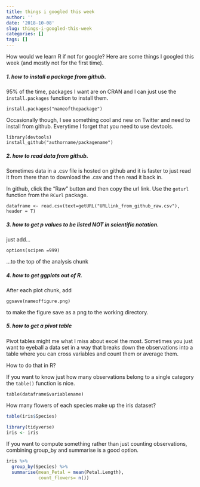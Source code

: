 ```yaml
---
title: things i googled this week
author: ''
date: '2018-10-08'
slug: things-i-googled-this-week
categories: []
tags: []
---
```



How would we learn R if not for google? Here are some things I googled this week (and mostly not for the first time). 

##### 1. how to install a package from github.

95% of the time, packages I want are on CRAN and I can just use the `install.packages` function to install them. 

```
install.packages("nameofthepackage")

````

Occasionally though, I see something cool and new on Twitter and need to install from github. Everytime I forget that you need to use devtools. 

```
library(devtools)
install_github("authorname/packagename")

```

##### 2. how to read data from github.

Sometimes data in a .csv file is hosted on github and it is faster to just read it from there than to download the .csv and then read it back in. 

In github, click the "Raw" button and then copy the url link.  Use the `geturl` function from the `RCurl` package. 

```
dataframe <- read.csv(text=getURL("URLlink_from_github_raw.csv"), header = T)
```

##### 3. how to get p values to be listed NOT in scientific notation.

just add... 

```
options(scipen =999)
```

...to the top of the analysis chunk

##### 4. how to get ggplots out of R.

After each plot chunk, add

```
ggsave(nameoffigure.png)

```

to make the figure save as a png to the working directory. 

##### 5. how to get a pivot table

Pivot tables might me what I miss about excel the most. Sometimes you just want to eyeball a data set in a way that breaks down the observations into a table where you can cross variables and count them or average them. 

How to do that in R?

If you want to know just how many observations belong to a single category the `table()` function is nice. 

```
table(dataframe$variablename)

```
How many flowers of each species make up the iris dataset?

```r
table(iris$Species)
```
```r
library(tidyverse)
iris <- iris
```

If you want to compute something rather than just counting observations, combining group_by and summarise is a good option. 
```r
iris %>%
  group_by(Species) %>%
  summarise(mean_Petal = mean(Petal.Length), 
            count_flowers= n())
```

